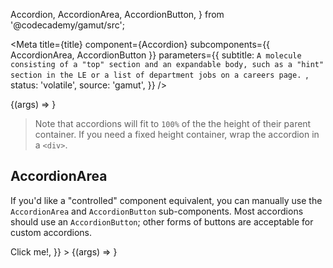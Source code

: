   Accordion,
  AccordionArea,
  AccordionButton,
} from '@codecademy/gamut/src';

<Meta
  title={title}
  component={Accordion}
  subcomponents={{ AccordionArea, AccordionButton }}
  parameters={{
    subtitle: `A molecule consisting of a "top" section and an expandable body,
such as a "hint" section in the LE or a list of department jobs on a careers page.
`,
    status: 'volatile',
    source: 'gamut',
  }}
/>

<Canvas withSource="open">
  <Story
    name="Accordion"
    args={{ top: 'Click me!', children: 'Hidden Treasure!' }}
  >
    {(args) => <Accordion {...args} />}
  </Story>
</Canvas>

<Props story="Accordion" />

> Note that accordions will fit to `100%` of the the height of their parent container.
> If you need a fixed height container, wrap the accordion in a `<div>`.

## AccordionArea

If you'd like a "controlled" component equivalent, you can manually use the `AccordionArea` and `AccordionButton` sub-components.
Most accordions should use an `AccordionButton`; other forms of buttons are acceptable for custom accordions.

<Canvas>
  <Story
    name="AccordionArea"
    args={{
      expanded: true,
      top: <AccordionButton expanded>Click me!</AccordionButton>,
    }}
  >
    {(args) => <AccordionArea {...args} />}
  </Story>
</Canvas>
